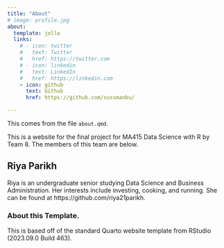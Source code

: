 ```yaml
---
title: "About"
# image: profile.jpg
about:
  template: jolla
  links:
    # - icon: twitter
    #   text: Twitter
    #   href: https://twitter.com
    # - icon: linkedin
    #   text: LinkedIn
    #   href: https://linkedin.com
    - icon: github
      text: Github
      href: https://github.com/sussmanbu/

---
```



This comes from the file `about.qmd`.

This is a website for the final project for MA415 Data Science with R by Team 8.
The members of this team are below.

## Riya Parikh

Riya is an undergraduate senior studying Data Science and Business Administration. Her interests include investing, cooking, and running. She can be found at https://github.com/riya21parikh.


<!-- Please leave in the information below -->

### About this Template.

This is based off of the standard Quarto website template from RStudio (2023.09.0 Build 463).
